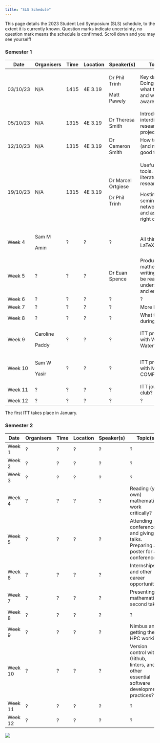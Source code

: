 ```yaml
---
title: "SLS Schedule"
---
```


This page details the 2023 Student Led Symposium (SLS) schedule, to the extent it is currently known. Question marks indicate uncertainty, no question mark means the schedule is confirmed. Scroll down and you may see yourself!

### Semester 1

+----------+------------+-------+----------+--------------------+----------------------------------------------------------------------------+
| Date     | Organisers | Time  | Location | Speaker(s)         | Topic(s)                                                                   |
+==========+============+=======+==========+====================+============================================================================+
| 03/10/23 | N/A        | 1415  | 4E 3.19  | Dr Phil Trinh      | Key dates. Doing a PhD- what to expect, and what to be aware of.           |
|          |            |       |          |                    |                                                                            |
|          |            |       |          | Matt Pawely        |                                                                            |
+----------+------------+-------+----------+--------------------+----------------------------------------------------------------------------+
| 05/10/23 | N/A        | 1315  | 4E 3.19  | Dr Theresa Smith   | Introduction to interdisciplinary research projects (IRPs).                |
+----------+------------+-------+----------+--------------------+----------------------------------------------------------------------------+
| 12/10/23 | N/A        | 1315  | 4E 3.19  | Dr Cameron Smith   | How to give (and not give) a good talk.                                    |
+----------+------------+-------+----------+--------------------+----------------------------------------------------------------------------+
| 19/10/23 | N/A        | 1315  | 4E 3.19  | Dr Marcel Ortgiese | Useful software tools. Useful literature research tools.                   |
|          |            |       |          |                    |                                                                            |
|          |            |       |          | Dr Phil Trinh      | Hosting seminars, networking, and asking the right questions               |
+----------+------------+-------+----------+--------------------+----------------------------------------------------------------------------+
| Week 4   | Sam M      | ?     | ?        | ?                  | All things LaTeX.                                                          |
|          |            |       |          |                    |                                                                            |
|          | Amin       |       |          |                    |                                                                            |
+----------+------------+-------+----------+--------------------+----------------------------------------------------------------------------+
| Week 5   | ?          | ?     | ?        | Dr Euan Spence     | Producing mathematical writing that will be read, understood, and enjoyed. |
+----------+------------+-------+----------+--------------------+----------------------------------------------------------------------------+
| Week 6   | ?          | ?     | ?        | ?                  | ?                                                                          |
+----------+------------+-------+----------+--------------------+----------------------------------------------------------------------------+
| Week 7   | ?          | ?     | ?        | ?                  | More LaTeX?                                                                |
+----------+------------+-------+----------+--------------------+----------------------------------------------------------------------------+
| Week 8   | ?          | ?     | ?        | ?                  | What to do during an ITT?                                                  |
+----------+------------+-------+----------+--------------------+----------------------------------------------------------------------------+
| Week 9   | Caroline   | ?     | ?        | ?                  | ITT preparation with Wessex Water?                                         |
|          |            |       |          |                    |                                                                            |
|          | Paddy      |       |          |                    |                                                                            |
+----------+------------+-------+----------+--------------------+----------------------------------------------------------------------------+
| Week 10  | Sam W      | ?     | ?        | ?                  | ITT preparation with MYSTERY COMPANY?                                      |
|          |            |       |          |                    |                                                                            |
|          | Yasir      |       |          |                    |                                                                            |
+----------+------------+-------+----------+--------------------+----------------------------------------------------------------------------+
| Week 11  | ?          | ?     | ?        | ?                  | ITT journal club?                                                          |
+----------+------------+-------+----------+--------------------+----------------------------------------------------------------------------+
| Week 12  | ?          | ?     | ?        | ?                  | ?                                                                          |
+----------+------------+-------+----------+--------------------+----------------------------------------------------------------------------+

The first ITT takes place in January.

### Semester 2

+---------+------------+------+----------+------------+-------------------------------------------------------------------------------------------+
| Date    | Organisers | Time | Location | Speaker(s) | Topic(s)                                                                                  |
+=========+============+======+==========+============+===========================================================================================+
| Week 1  | ?          | ?    | ?        | ?          | ?                                                                                         |
+---------+------------+------+----------+------------+-------------------------------------------------------------------------------------------+
| Week 2  | ?          | ?    | ?        | ?          | ?                                                                                         |
+---------+------------+------+----------+------------+-------------------------------------------------------------------------------------------+
| Week 3  | ?          | ?    | ?        | ?          | ?                                                                                         |
+---------+------------+------+----------+------------+-------------------------------------------------------------------------------------------+
| Week 4  | ?          | ?    | ?        | ?          | Reading (your own) mathematical work critically?                                          |
+---------+------------+------+----------+------------+-------------------------------------------------------------------------------------------+
| Week 5  | ?          | ?    | ?        | ?          | Attending conferences and giving talks. Preparing a poster for a conference?              |
+---------+------------+------+----------+------------+-------------------------------------------------------------------------------------------+
| Week 6  | ?          | ?    | ?        | ?          | Internships and other career opportunities?                                               |
+---------+------------+------+----------+------------+-------------------------------------------------------------------------------------------+
| Week 7  | ?          | ?    | ?        | ?          | Presenting mathematics second take?                                                       |
+---------+------------+------+----------+------------+-------------------------------------------------------------------------------------------+
| Week 8  | ?          | ?    | ?        | ?          | ?                                                                                         |
+---------+------------+------+----------+------------+-------------------------------------------------------------------------------------------+
| Week 9  | ?          | ?    | ?        | ?          | Nimbus and getting the HPC working?                                                       |
+---------+------------+------+----------+------------+-------------------------------------------------------------------------------------------+
| Week 10 | ?          | ?    | ?        | ?          | Version control with Github, linters, and other essential software development practices? |
+---------+------------+------+----------+------------+-------------------------------------------------------------------------------------------+
| Week 11 | ?          | ?    | ?        | ?          | ?                                                                                         |
+---------+------------+------+----------+------------+-------------------------------------------------------------------------------------------+
| Week 12 | ?          | ?    | ?        | ?          | ?                                                                                         |
+---------+------------+------+----------+------------+-------------------------------------------------------------------------------------------+

![](cohort10.jpeg){fig-align="center"}
